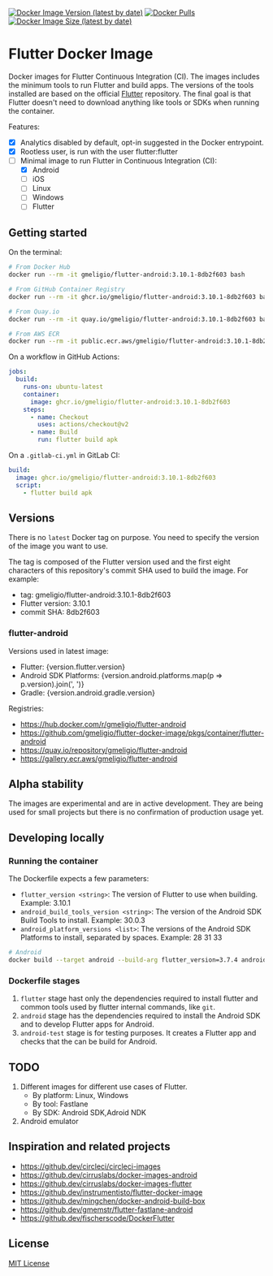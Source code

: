 
[![Docker Image Version (latest by date)](https://img.shields.io/docker/v/gmeligio/flutter-android?label=flutter-android%20version)](https://hub.docker.com/r/gmeligio/flutter-android/tags)
[![Docker Pulls](https://img.shields.io/docker/pulls/gmeligio/flutter-android?label=flutter-android%20pulls)](https://hub.docker.com/r/gmeligio/flutter-android/tags)
[![Docker Image Size (latest by date)](https://img.shields.io/docker/image-size/gmeligio/flutter-android?label=flutter-android%20size)](https://hub.docker.com/r/gmeligio/flutter-android/tags)

# Flutter Docker Image

Docker images for Flutter Continuous Integration (CI). The images includes the minimum tools to run Flutter and build apps. The versions of the tools installed are based on the official [Flutter](https://github.com/flutter/flutter) repository. The final goal is that Flutter doesn't need to download anything like tools or SDKs when running the container.

Features:
- [x] Analytics disabled by default, opt-in suggested in the Docker entrypoint.
- [x] Rootless user, is run with the user flutter:flutter
- [ ] Minimal image to run Flutter in Continuous Integration (CI):
    - [x] Android
    - [ ] iOS
    - [ ] Linux
    - [ ] Windows
    - [ ] Flutter

## Getting started

On the terminal:
```bash
# From Docker Hub
docker run --rm -it gmeligio/flutter-android:3.10.1-8db2f603 bash

# From GitHub Container Registry
docker run --rm -it ghcr.io/gmeligio/flutter-android:3.10.1-8db2f603 bash

# From Quay.io
docker run --rm -it quay.io/gmeligio/flutter-android:3.10.1-8db2f603 bash

# From AWS ECR
docker run --rm -it public.ecr.aws/gmeligio/flutter-android:3.10.1-8db2f603 bash
```

On a workflow in GitHub Actions:
```yaml
jobs:
  build:
    runs-on: ubuntu-latest
    container:
      image: ghcr.io/gmeligio/flutter-android:3.10.1-8db2f603
    steps:
      - name: Checkout
        uses: actions/checkout@v2
      - name: Build
        run: flutter build apk
```

On a `.gitlab-ci.yml` in GitLab CI:
```yaml
build:
  image: ghcr.io/gmeligio/flutter-android:3.10.1-8db2f603
  script:
    - flutter build apk
```

## Versions

There is no `latest` Docker tag on purpose. You need to specify the version of the image you want to use.

The tag is composed of the Flutter version used and the first eight characters of this repository's commit SHA used to build the image. For example:
- tag: gmeligio/flutter-android:3.10.1-8db2f603
- Flutter version: 3.10.1
- commit SHA: 8db2f603

### flutter-android

Versions used in latest image:
- Flutter: {version.flutter.version}
- Android SDK Platforms: {version.android.platforms.map(p => p.version).join(', ')}
- Gradle: {version.android.gradle.version}

Registries:
- https://hub.docker.com/r/gmeligio/flutter-android
- https://github.com/gmeligio/flutter-docker-image/pkgs/container/flutter-android
- https://quay.io/repository/gmeligio/flutter-android
- https://gallery.ecr.aws/gmeligio/flutter-android

## Alpha stability

The images are experimental and are in active development. They are being used for small projects but there is no confirmation of production usage yet.

## Developing locally

### Running the container

The Dockerfile expects a few parameters:
- `flutter_version <string>`: The version of Flutter to use when building. Example: 3.10.1
- `android_build_tools_version <string>`: The version of the Android SDK Build Tools to install. Example: 30.0.3
- `android_platform_versions <list>`: The versions of the Android SDK Platforms to install, separated by spaces. Example: 28 31 33
  
```bash
# Android
docker build --target android --build-arg flutter_version=3.7.4 android_build_tools_version=30.0.3 --build-arg android_platform_versions="28 31 33" -t android-test .
```

### Dockerfile stages

1. `flutter` stage hast only the dependencies required to install flutter and common tools used by flutter internal commands, like `git`.
1. `android` stage has the dependencies required to install the Android SDK and to develop Flutter apps for Android.
1. `android-test` stage is for testing purposes. It creates a Flutter app and checks that the can be build for Android.

## TODO

1. Different images for different use cases of Flutter.
    - By platform: Linux, Windows
    - By tool: Fastlane
    - By SDK: Android SDK,Adroid NDK
1. Android emulator

## Inspiration and related projects

- https://github.dev/circleci/circleci-images
- https://github.dev/cirruslabs/docker-images-android
- https://github.dev/cirruslabs/docker-images-flutter
- https://github.dev/instrumentisto/flutter-docker-image
- https://github.dev/mingchen/docker-android-build-box
- https://github.dev/gmemstr/flutter-fastlane-android
- https://github.dev/fischerscode/DockerFlutter

## License

[MIT License](../LICENSE)
